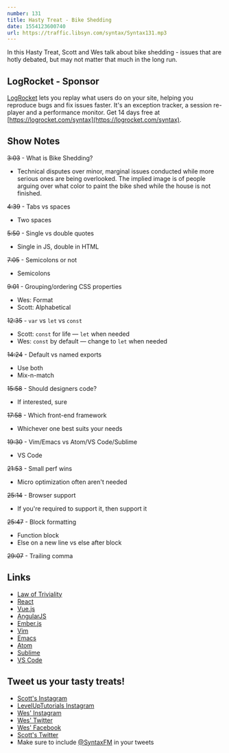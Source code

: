 ```yaml
---
number: 131
title: Hasty Treat - Bike Shedding
date: 1554123600740
url: https://traffic.libsyn.com/syntax/Syntax131.mp3
---
```


In this Hasty Treat, Scott and Wes talk about bike shedding - issues that are hotly debated, but may not matter that much in the long run.

## LogRocket - Sponsor

[LogRocket](https://logrocket.com/syntax) lets you replay what users do on your site, helping you reproduce bugs and fix issues faster. It's an exception tracker, a session re-player and a performance monitor. Get 14 days free at [https://logrocket.com/syntax](https://logrocket.com/syntax).

## Show Notes

~~3:03~~ - What is Bike Shedding? 

* Technical disputes over minor, marginal issues conducted while more serious ones are being overlooked. The implied image is of people arguing over what color to paint the bike shed while the house is not finished. 

~~4:39~~ - Tabs vs spaces

* Two spaces

~~5:50~~ - Single vs double quotes

* Single in JS, double in HTML

~~7:05~~ - Semicolons or not

* Semicolons

~~9:01~~ - Grouping/ordering CSS properties

* Wes: Format
* Scott: Alphabetical

~~12:35~~ - `var` vs `let` vs `const`

* Scott: `const` for life — `let` when needed
* Wes: `const` by default — change to `let` when needed

~~14:24~~ - Default vs named exports

* Use both
* Mix-n-match

~~15:58~~ - Should designers code?

* If interested, sure

~~17:58~~ - Which front-end framework

* Whichever one best suits your needs

~~19:30~~ - Vim/Emacs vs Atom/VS Code/Sublime

* VS Code

~~21:53~~ - Small perf wins

* Micro optimization often aren't needed

~~25:14~~ - Browser support

* If you're required to support it, then support it

~~25:47~~ - Block formatting

* Function block
* Else on a new line vs else after block

~~29:07~~ - Trailing comma

## Links
* [Law of Triviality](https://en.wikipedia.org/wiki/Law_of_triviality)
* [React](https://reactjs.org/)
* [Vue.js](https://jp.vuejs.org/index.html)
* [AngularJS](https://angularjs.org/)
* [Ember.js](https://emberjs.com/)
* [Vim](https://www.vim.org/)
* [Emacs](https://www.gnu.org/software/emacs/)
* [Atom](https://atom.io/)
* [Sublime](https://www.sublimetext.com/)
* [VS Code](https://code.visualstudio.com/)

## Tweet us your tasty treats!
* [Scott's Instagram](https://www.instagram.com/stolinski/)
* [LevelUpTutorials Instagram](https://www.instagram.com/LevelUpTutorials/)
* [Wes' Instagram](https://www.instagram.com/wesbos/)
* [Wes' Twitter](https://twitter.com/wesbos)
* [Wes' Facebook](https://www.facebook.com/wesbos.developer)
* [Scott's Twitter](https://twitter.com/stolinski)
* Make sure to include [@SyntaxFM](https://twitter.com/SyntaxFM) in your tweets